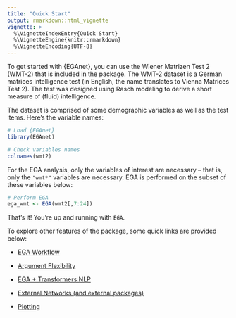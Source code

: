 ```yaml
---
title: "Quick Start"
output: rmarkdown::html_vignette
vignette: >
  %\VignetteIndexEntry{Quick Start}
  %\VignetteEngine{knitr::rmarkdown}
  %\VignetteEncoding{UTF-8}
---
```


To get started with {EGAnet}, you can use the Wiener Matrizen Test 2 (WMT-2) that is included in the package. The WMT-2 dataset is a German matrices intelligence test (in English, the name translates to Vienna Matrices Test 2). The test was designed using Rasch modeling to derive a short measure of (fluid) intelligence.

The dataset is comprised of some demographic variables as well as the test items. Here's the variable names:

```r
# Load {EGAnet}
library(EGAnet)

# Check variables names
colnames(wmt2)
```

For the EGA analysis, only the variables of interest are necessary -- that is, only the `"wmt*"` variables are necessary. EGA is performed on the subset of these variables below:

```r
# Perform EGA
ega_wmt <- EGA(wmt2[,7:24])
```

That's it! You're up and running with `EGA`.

To explore other features of the package, some quick links are provided below:

+   [EGA Workflow](ega.html)

+   [Argument Flexibility](argument-flexibility.html)

+   [EGA + Transformers NLP](ega-nlp.html)

+   [External Networks (and external packages)](modular-approach.html)

+   [Plotting](plotting.html)